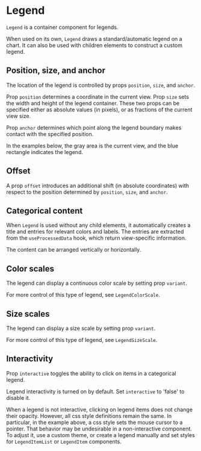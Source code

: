 
# Legend

<Meta of={LegendStories} />

`Legend` is a container component for legends.

When used on its own, `Legend` draws a standard/automatic legend on a chart.
It can also be used with children elements to construct a custom legend.

<ArgTypes of={LegendStories} />

## Position, size, and anchor

The location of the legend is controlled by props `position`, `size`, and `anchor`.

Prop `position` determines a coordinate in the current view. Prop `size` sets the width and height of the legend container. These two props can be specified either as absolute values (in pixels), or as fractions of the current view size.

Prop `anchor` determines which point along the legend boundary makes contact with the specified position.

In the examples below, the gray area is the current view, and the blue rectangle indicates the legend.

<Canvas of={LegendStories.RightAnchoredMiddleLeft} />
<Canvas of={LegendStories.BottomRightAnchoredBottomLeft} />
<Canvas of={LegendStories.BottomRightAnchoredBottomRight} />
<Canvas of={LegendStories.BottomAnchoredTop} />

## Offset

A prop `offset` introduces an additional shift (in absolute coordinates)
with respect to the position determined by `position`, `size`, and `anchor`.

<Canvas of={LegendStories.RightWithPadding} />

## Categorical content

When `Legend` is used without any child elements, it automatically creates a title and entries for relevant colors and labels. The entries are extracted from the `useProcessedData` hook, which return view-specific information.

The content can be arranged vertically or horizontally.

<Canvas of={LegendStories.ListVertical} />
<Canvas of={LegendStories.ListHorizontal1} />
<Canvas of={LegendStories.ListHorizontal2} />

## Color scales

The legend can display a continuous color scale by setting prop `variant`.

<Canvas of={LegendStories.ColorsVertical} />
<Canvas of={LegendStories.ColorsHorizontal} />

For more control of this type of legend, see `LegendColorScale`.

## Size scales

The legend can display a size scale by setting prop `variant`.

<Canvas of={LegendStories.SizesVertical} />
<Canvas of={LegendStories.SizesHorizontal} />

For more control of this type of legend, see `LegendSizeScale`.

## Interactivity

Prop `interactive` toggles the ability to click on items in a categorical legend.

Legend interactivity is turned on by default. Set `interactive` to 'false' to disable it.

<Canvas of={LegendStories.NonInteractive} />

When a legend is not interactive, clicking on legend items does not change their opacity.
However, all css style definitions remain the same.
In particular, in the example above, a css style sets the mouse cursor to a pointer.
That behavior may be undesirable in a non-interactive component.
To adjust it, use a custom theme, or create a legend manually and set styles for `LegendItemList` or `LegendItem` components.
